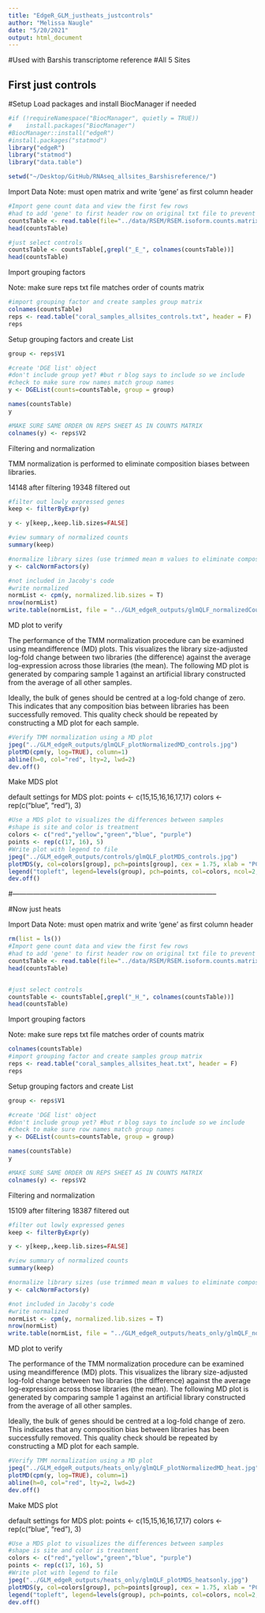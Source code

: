```yaml
---
title: "EdgeR_GLM_justheats_justcontrols"
author: "Melissa Naugle"
date: "5/20/2021"
output: html_document
---
```



#Used with Barshis transcriptome reference
#All 5 Sites

## First just controls

#Setup
Load packages and install BiocManager if needed

```r
#if (!requireNamespace("BiocManager", quietly = TRUE))
#    install.packages("BiocManager")
#BiocManager::install("edgeR")
#install.packages("statmod")
library("edgeR")
library("statmod")
library("data.table")

setwd("~/Desktop/GitHub/RNAseq_allsites_Barshisreference/")
```

Import Data
Note: must open matrix and write 'gene' as first column header 

```r
#Import gene count data and view the first few rows
#had to add 'gene' to first header row on original txt file to prevent weird error
countsTable <- read.table(file="../data/RSEM/RSEM.isoform.counts.matrix", row.names="gene", sep="\t", header=TRUE)
head(countsTable)

#just select controls
countsTable <- countsTable[,grepl("_E_", colnames(countsTable))]
head(countsTable)

```

Import grouping factors

Note: make sure reps txt file matches order of counts matrix

```r
#import grouping factor and create samples group matrix
colnames(countsTable)
reps <- read.table("coral_samples_allsites_controls.txt", header = F)
reps
```

Setup grouping factors and create List 


```r
group <- reps$V1

#create 'DGE list' object
#don't include group yet? #but r blog says to include so we include
#check to make sure row names match group names
y <- DGEList(counts=countsTable, group = group)

names(countsTable)
y

#MAKE SURE SAME ORDER ON REPS SHEET AS IN COUNTS MATRIX
colnames(y) <- reps$V2


```


Filtering and normalization

TMM normalization is performed to eliminate composition biases between libraries.

14148 after filtering
19348 filtered out

```r

#filter out lowly expressed genes
keep <- filterByExpr(y)

y <- y[keep,,keep.lib.sizes=FALSE]

#view summary of normalized counts
summary(keep)

#normalize library sizes (use trimmed mean m values to eliminate composition biases)
y <- calcNormFactors(y)

#not included in Jacoby's code 
#write normalized
normList <- cpm(y, normalized.lib.sizes = T)
nrow(normList)
write.table(normList, file = "../GLM_edgeR_outputs/glmQLF_normalizedCounts_controls.csv", sep=",", row.names=T)


```

MD plot to verify 

The performance of the TMM normalization procedure can be examined using meandifference (MD) plots. This visualizes the library size-adjusted log-fold change between two libraries (the difference) against the average log-expression across those libraries (the mean). The following MD plot is generated by comparing sample 1 against an artificial library constructed from the average of all other samples.

Ideally, the bulk of genes should be centred at a log-fold change of zero. This indicates that any composition bias between libraries has been successfully removed. This quality check should be repeated by constructing a MD plot for each sample.

```r
#Verify TMM normalization using a MD plot
jpeg("../GLM_edgeR_outputs/glmQLF_plotNormalizedMD_controls.jpg")
plotMD(cpm(y, log=TRUE), column=1) 
abline(h=0, col="red", lty=2, lwd=2) 
dev.off()
```

Make MDS plot


default settings for MDS plot: 
points <- c(15,15,16,16,17,17)
colors <- rep(c("blue", "red"), 3)

```r
#Use a MDS plot to visualizes the differences between samples
#shape is site and color is treatment
colors <- c("red","yellow","green","blue", "purple")
points <- rep(c(17, 16), 5)
#Write plot with legend to file
jpeg("../GLM_edgeR_outputs/controls/glmQLF_plotMDS_controls.jpg")
plotMDS(y, col=colors[group], pch=points[group], cex = 1.75, xlab = "PC1", ylab = "PC2") 
legend("topleft", legend=levels(group), pch=points, col=colors, ncol=2, cex = 0.75)
dev.off()


```


#-----------------------------------------------------------------------------------------

#Now just heats 

Import Data
Note: must open matrix and write 'gene' as first column header 

```r
rm(list = ls())
#Import gene count data and view the first few rows
#had to add 'gene' to first header row on original txt file to prevent weird error
countsTable <- read.table(file="../data/RSEM/RSEM.isoform.counts.matrix", row.names="gene", sep="\t", header=TRUE)
head(countsTable)


#just select controls
countsTable <- countsTable[,grepl("_H_", colnames(countsTable))]
head(countsTable)
```

Import grouping factors

Note: make sure reps txt file matches order of counts matrix

```r
colnames(countsTable)
#import grouping factor and create samples group matrix
reps <- read.table("coral_samples_allsites_heat.txt", header = F)
reps
```

Setup grouping factors and create List 


```r
group <- reps$V1

#create 'DGE list' object
#don't include group yet? #but r blog says to include so we include
#check to make sure row names match group names
y <- DGEList(counts=countsTable, group = group)

names(countsTable)
y

#MAKE SURE SAME ORDER ON REPS SHEET AS IN COUNTS MATRIX
colnames(y) <- reps$V2


```


Filtering and normalization


15109 after filtering
18387 filtered out

```r

#filter out lowly expressed genes
keep <- filterByExpr(y)

y <- y[keep,,keep.lib.sizes=FALSE]

#view summary of normalized counts
summary(keep)

#normalize library sizes (use trimmed mean m values to eliminate composition biases)
y <- calcNormFactors(y)

#not included in Jacoby's code 
#write normalized
normList <- cpm(y, normalized.lib.sizes = T)
nrow(normList)
write.table(normList, file = "../GLM_edgeR_outputs/heats_only/glmQLF_normalizedCounts_heatsonly.csv", sep=",", row.names=T)


```

MD plot to verify 

The performance of the TMM normalization procedure can be examined using meandifference (MD) plots. This visualizes the library size-adjusted log-fold change between two libraries (the difference) against the average log-expression across those libraries (the mean). The following MD plot is generated by comparing sample 1 against an artificial library constructed from the average of all other samples.

Ideally, the bulk of genes should be centred at a log-fold change of zero. This indicates that any composition bias between libraries has been successfully removed. This quality check should be repeated by constructing a MD plot for each sample.

```r
#Verify TMM normalization using a MD plot
jpeg("../GLM_edgeR_outputs/heats_only/glmQLF_plotNormalizedMD_heat.jpg")
plotMD(cpm(y, log=TRUE), column=1) 
abline(h=0, col="red", lty=2, lwd=2) 
dev.off()
```

Make MDS plot


default settings for MDS plot: 
points <- c(15,15,16,16,17,17)
colors <- rep(c("blue", "red"), 3)

```r
#Use a MDS plot to visualizes the differences between samples
#shape is site and color is treatment
colors <- c("red","yellow","green","blue", "purple")
points <- rep(c(17, 16), 5)
#Write plot with legend to file
jpeg("../GLM_edgeR_outputs/heats_only/glmQLF_plotMDS_heatsonly.jpg")
plotMDS(y, col=colors[group], pch=points[group], cex = 1.75, xlab = "PC1", ylab = "PC2") 
legend("topleft", legend=levels(group), pch=points, col=colors, ncol=2, cex = 0.75)
dev.off()


```

